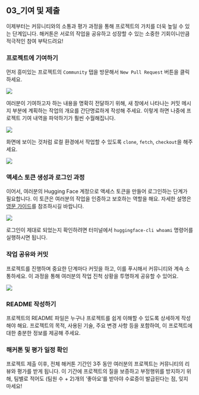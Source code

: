 ## 03_기여 및 제출

이제부터는 커뮤니티와의 소통과 평가 과정을 통해 프로젝트의 가치를 더욱 높일 수 있는 단계입니다. 해커톤은 서로의 작업을 공유하고 성장할 수 있는 소중한 기회이니만큼 적극적인 참여 부탁드려요!

### 프로젝트에 기여하기

먼저 흥미있는 프로젝트의 `Community` 탭을 방문해서 `New Pull Request` 버튼을 클릭하세요.

![](images/community-tab.png)

여러분이 기여하고자 하는 내용을 명확히 전달하기 위해, 새 창에서 나타나는 커밋 메시지 부분에 계획하는 작업의 개요를 간단명료하게 작성해 주세요. 이렇게 하면 나중에 프로젝트 기여 내역을 파악하기가 훨씬 수월해집니다.

![](images/new-pr-message.png)

화면에 보이는 것처럼 로컬 환경에서 작업할 수 있도록 `clone`, `fetch`, `checkout`을 해주세요.

![](images/pr-get-started.png)

### 액세스 토큰 생성과 로그인 과정

이어서, 여러분의 Hugging Face 계정으로 액세스 토큰을 만들어 로그인하는 단계가 필요합니다. 이 토큰은 여러분의 작업을 인증하고 보호하는 역할을 해요. 자세한 설명은 [영문 가이드](https://huggingface.co/docs/hub/security-tokens)를 참조하시길 바랍니다.

![](https://huggingface.co/datasets/huggingface/documentation-images/resolve/main/hub/User-Access-Token.png)

로그인이 제대로 되었는지 확인하려면 터미널에서 `huggingface-cli whoami` 명령어를 실행하시면 됩니다.

### 작업 공유와 커밋

프로젝트를 진행하며 중요한 단계마다 커밋을 하고, 이를 푸시해서 커뮤니티와 계속 소통하세요. 이 과정을 통해 여러분의 작업 진척 상황을 투명하게 공유할 수 있어요.

![](images/pr-examples.png)

### README 작성하기

프로젝트의 README 파일은 누구나 프로젝트를 쉽게 이해할 수 있도록 상세하게 작성해야 해요. 프로젝트의 목적, 사용된 기술, 주요 변경 사항 등을 포함하여, 이 프로젝트에 대한 충분한 정보를 제공해 주세요.

### 해커톤 및 평가 일정 확인

프로젝트 제출 이후, 전체 해커톤 기간인 3주 동안 여러분의 프로젝트는 커뮤니티의 리뷰와 평가를 받게 됩니다. 이 기간에 프로젝트의 질을 보증하고 부정행위를 방지하기 위해, 팀별로 적어도 (팀원 수 + 2)개의 '좋아요'를 받아야 수료증이 발급된다는 점, 잊지 마세요!
